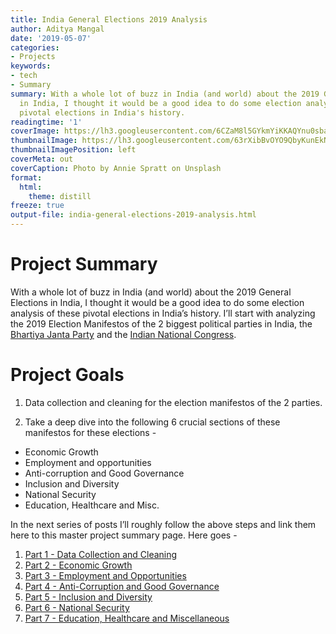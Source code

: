 ```yaml
---
title: India General Elections 2019 Analysis
author: Aditya Mangal
date: '2019-05-07'
categories:
- Projects
keywords:
- tech
- Summary
summary: With a whole lot of buzz in India (and world) about the 2019 General Elections
  in India, I thought it would be a good idea to do some election analysis of these
  pivotal elections in India's history.
readingtime: '1'
coverImage: https://lh3.googleusercontent.com/6CZaM8l5GYkmYiKKAQYnu0sbarilrwyz6EfPgWBXjP5O6zIKGlDiwvM95rVhoUWmjoZ_XTcwSBKzML2KvxPQogPSns4I3kgwJvFClsWXMKYbrus-MKfs-WBuGS5L2dTDfPfs3FCWxIg_KsNGzOy3o2L2CvYm5V9febf1sE7zuFAOQnw_opKwPD_eZt9HXngnekY8lUPDBS29RRvHy-owtj1B6nmNwDl2UmtxnOc5SHyr1uvi_vrU7p6sFv408ukkObRysUcT6_jnCvnS_ANLC5CQhg2MULdr-6zclDLRR68xF6UrCeSZv-8O7QFdLySsDhhxDgaHdRi5pH1h0ZoOBFuajcK-7-2nfz6i9tJKnWtXCEZFm_LKOFDNalGmffEesVa_L41I06DbGLQK5Hpl7QCTW6V5FVq8RdF8Kdmy0ozsgnBqQhRkA61JmPXDjnPqWBwiy_3rS0VLo_hsZNj0T2ASsptKcmNgn9900kSj1snl442UTzlQebGwvhiaEdv2En-y3L-Fhe_Fcb0y16rHqf0FGVroQ5MRxkffdjCDt8sLqNMBQ_5g6tgclokYxF0G6RGgNuTt2PzHVK4zvQLp9RQFUReX7I5Vva4R_cOXWCxM0u95rhDiwSAeE-bNyPE5ygiD1OmhaD8IAH2t6uM2X_OHUJZEGrBfaPbQtoZaNwiSQqljzdBpK7bq5Y3lRE3p1ve9iHioa48ZGufs1Aa3Qbkdog=w2748-h1832-no
thumbnailImage: https://lh3.googleusercontent.com/63rXibBvOYO9QbyKunEkNnDmFBAJm_mdO8KtRiWBC6klkT9IvurEugPhRzlFqd0nU8sSUjGkCXLPUqd3g0gJD5CnpxEj4oA_uEg9XrA575XYA05SvUU3zsLGV6jDIi5q7bFjv7br8mTn177YXJgQHrfq7pQqcJ9iOk1QkaSs_rXYTsxEQXVran2HzAavxJ9gYtzCJCM97-ZTXtqVjVCWwY5p4cMwzO_yfogmEJiUJiYc57sAetbM-ntNwksiVO8som6LvJBe7iaAzm21tLBs-z26MtB2epR8sWoHe7RdGw3Yf61vbVHkyxhb36e1CKSzvhj8OQ6oZo_cJcxs3MZKuIZGS8V198G88qfXq0miNpQv2prgqDtgC6cBTQ3fLBfEl2vhYbgmzBZIRMgzaLBgNn1YhAQiWI9pTjEUfD_TQ0bFkmMQQxyc3n5bUphMdlFKR18bGIPnUnXgwqwOwgkX2hJoy-9bm6XcSQ27tUSdL4iQh6-vOo1KV_YVIDhpKbbmBuBT_jH4QPaFspjMq2Dop4qu9m9ytDZMkH4jeN_bYN9JwD-sjovcGPIQFQ4UvkS7JJ6ON24Kmtp9SLCzflCDA9mtMFv2DZx2Myfl0s5eMyuZ3XE0TjgSF67vgAoTD5FmoTrgezkVOSj5diilxesRmbqexIhUUrvMbSRwSjMTpZAh2RiEVQuAqQkUBLAesBCwV4LMyn-HCPfXqf5VF9cXnBzXlA=w750-h500-no
thumbnailImagePosition: left
coverMeta: out
coverCaption: Photo by Annie Spratt on Unsplash
format:
  html:
    theme: distill
freeze: true
output-file: india-general-elections-2019-analysis.html
---
```

# Project Summary

With a whole lot of buzz in India (and world) about the 2019 General
Elections in India, I thought it would be a good idea to do some
election analysis of these pivotal elections in India’s history. I’ll
start with analyzing the 2019 Election Manifestos of the 2 biggest
political parties in India, the [Bhartiya Janta
Party](https://www.bjp.org) and the [Indian National
Congress](https://www.inc.in).

# Project Goals

1.  Data collection and cleaning for the election manifestos of the 2
    parties.

2.  Take a deep dive into the following 6 crucial sections of these
    manifestos for these elections -

- Economic Growth
- Employment and opportunities
- Anti-corruption and Good Governance
- Inclusion and Diversity
- National Security
- Education, Healthcare and Misc.

In the next series of posts I’ll roughly follow the above steps and link
them here to this master project summary page. Here goes -

1.  [Part 1 - Data Collection and
    Cleaning](/2019/05/india-elections-2019-bjp-vs-congress-manifestos-analysis/)
2.  [Part 2 - Economic
    Growth](/2019/05/india-elections-2019-bjp-congress-manifestos-analysis-part2-economic-growth/)
3.  [Part 3 - Employment and
    Opportunities](/2019/05/india-elections-2019-bjp-congress-manifestos-analysis-part-3-employment-and-opportunities/)
4.  [Part 4 - Anti-Corruption and Good
    Governance](/2019/05/india-elections-2019-bjp-congress-manifestos-analysis-part-4-anti-corruption-and-good-governance/)
5.  [Part 5 - Inclusion and
    Diversity](/2019/05/india-elections-2019-bjp-congress-manifestos-analysis-part-5-inclusion-diversity/)
6.  [Part 6 - National
    Security](/2019/05/india-elections-2019-bjp-congress-manifestos-analysis-part-6-national-security/)
7.  [Part 7 - Education, Healthcare and
    Miscellaneous](/2019/05/india-elections-2019-bjp-congress-manifestos-analysis-part-7-education-healthcare-misc/)
